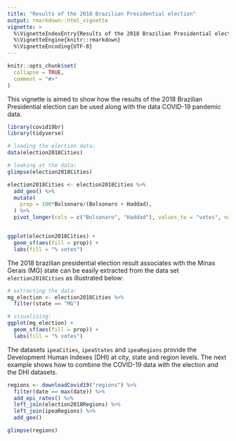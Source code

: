 ```yaml
---
title: "Results of the 2018 Brazilian Presidential election"
output: rmarkdown::html_vignette
vignette: >
  %\VignetteIndexEntry{Results of the 2018 Brazilian Presidential election}
  %\VignetteEngine{knitr::rmarkdown}
  %\VignetteEncoding{UTF-8}
---
```


```r
knitr::opts_chunk$set(
  collapse = TRUE,
  comment = "#>"
)
```

This vignette is aimed to show how the results of the 2018 Brazilian Presidential election can be used along with the data COVID-19 pandemic data.

```r
library(covid19br)
library(tidyverse)

# loading the election data:
data(election2018Cities)

# looking at the data:
glimpse(election2018Cities)

election2018Cities <- election2018Cities %>%
  add_geo() %>%
  mutate(
    prop = 100*Bolsonaro/(Bolsonaro + Haddad),
  ) %>%
  pivot_longer(cols = c("Bolsonaro", "Haddad"), values_to = "votes", names_to = "candidate")


ggplot(election2018Cities) +
  geom_sf(aes(fill = prop)) +
  labs(fill = "% votes")

```

The 2018 brazilian presidential election result associates with the Minas Gerais (MG) state can be easily extracted from the data set `election2018Cities` as illustrated below:

```r

# extracting the data:
mg_election <- election2018Cities %>%
  filter(state == "MG")

# visualizing:
ggplot(mg_election) +
  geom_sf(aes(fill = prop)) +
  labs(fill = "% votes")

```


The datasets `ipeaCities`, `ipeaStates` and `ipeaRegions` provide the  Development Human Indexes (DHI) at city, state and region levels. The next example shows how to combine the COVID-19 data with the election and the DHI datasets.

<!-- Putting all together:  -->

```r
regions <- downloadCovid19("regions") %>%
  filter(date == max(date)) %>%
  add_epi_rates() %>%
  left_join(election2018Regions) %>%
  left_join(ipeaRegions) %>% 
  add_geo()

glimpse(regions)
```


<!-- ```{r} -->
<!-- # https://ourworldindata.org/covid-vaccinations -->
<!-- ``` -->

